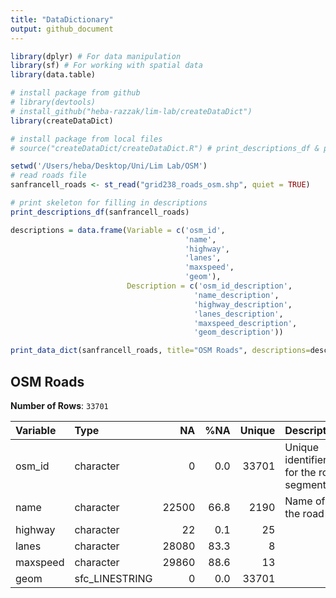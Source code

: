 ```yaml
---
title: "DataDictionary"
output: github_document
---
```


```r
library(dplyr) # For data manipulation
library(sf) # For working with spatial data
library(data.table)

# install package from github
# library(devtools)
# install_github("heba-razzak/lim-lab/createDataDict")
library(createDataDict)

# install package from local files
# source("createDataDict/createDataDict.R") # print_descriptions_df & print_data_dict functions
```

```r
setwd('/Users/heba/Desktop/Uni/Lim Lab/OSM')
# read roads file
sanfrancell_roads <- st_read("grid238_roads_osm.shp", quiet = TRUE)

# print skeleton for filling in descriptions
print_descriptions_df(sanfrancell_roads)

descriptions = data.frame(Variable = c('osm_id',
                                       'name',
                                       'highway',
                                       'lanes',
                                       'maxspeed',
                                       'geom'), 
                          Description = c('osm_id_description',
                                         'name_description',
                                         'highway_description',
                                         'lanes_description',
                                         'maxspeed_description',
                                         'geom_description'))

print_data_dict(sanfrancell_roads, title="OSM Roads", descriptions=descriptions)
```

## **OSM Roads**

**Number of Rows**: `33701`

| Variable | Type           |    NA |  %NA | Unique | Description                            |
|:----------|:----------|----------:|----------:|----------:|:----------------|
| osm_id   | character      |     0 |  0.0 |  33701 | Unique identifier for the road segment |
| name     | character      | 22500 | 66.8 |   2190 | Name of the road                       |
| highway  | character      |    22 |  0.1 |     25 |                                        |
| lanes    | character      | 28080 | 83.3 |      8 |                                        |
| maxspeed | character      | 29860 | 88.6 |     13 |                                        |
| geom     | sfc_LINESTRING |     0 |  0.0 |  33701 |                                        |
